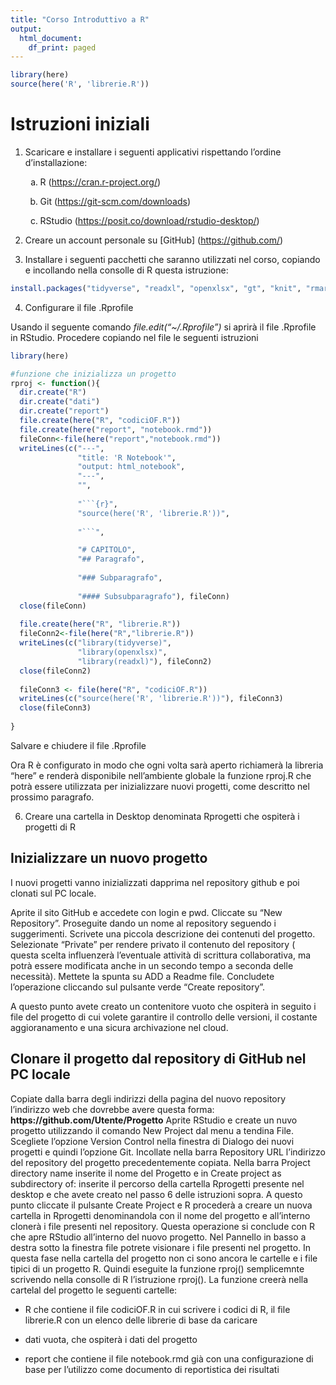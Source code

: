 ```yaml
---
title: "Corso Introduttivo a R"
output:
  html_document:
    df_print: paged
---
```


```r
library(here)
source(here('R', 'librerie.R'))
```

# Istruzioni iniziali

1.  Scaricare e installare i seguenti applicativi rispettando l'ordine d'installazione:

    a.  R (<https://cran.r-project.org/>)

    b.  Git (<https://git-scm.com/downloads>)

    c.  RStudio (<https://posit.co/download/rstudio-desktop/>)

2.  Creare un account personale su [GitHub] (<https://github.com/>)

3.  Installare i seguenti pacchetti che saranno utilizzati nel corso, copiando e incollando nella consolle di R questa istruzione:

```r
install.packages("tidyverse", "readxl", "openxlsx", "gt", "knit", "rmarkdown")

```

4.  Configurare il file .Rprofile

Usando il seguente comando  *file.edit("~/.Rprofile")* si aprirà il file .Rprofile  in RStudio. Procedere copiando nel file le seguenti istruzioni


```r
library(here)

#funzione che inizializza un progetto
rproj <- function(){
  dir.create("R")
  dir.create("dati")
  dir.create("report")
  file.create(here("R", "codiciOF.R"))
  file.create(here("report", "notebook.rmd"))
  fileConn<-file(here("report","notebook.rmd"))
  writeLines(c("---",
               "title: 'R Notebook'",
               "output: html_notebook",
               "---", 
               "",
               
               "```{r}",
               "source(here('R', 'librerie.R'))",
               
               "```",

               "# CAPITOLO",
               "## Paragrafo",
  
               "### Subparagrafo", 
               
               "#### Subsubparagrafo"), fileConn)
  close(fileConn)
  
  file.create(here("R", "librerie.R"))
  fileConn2<-file(here("R","librerie.R"))
  writeLines(c("library(tidyverse)", 
               "library(openxlsx)", 
               "library(readxl)"), fileConn2)
  close(fileConn2)
  
  fileConn3 <- file(here("R", "codiciOF.R"))
  writeLines(c("source(here('R', 'librerie.R'))"), fileConn3)
  close(fileConn3)
  
}

```

Salvare e chiudere il file .Rprofile

Ora  R è configurato in modo che ogni volta sarà aperto richiamerà la libreria "here" e renderà  disponibile nell'ambiente globale la funzione rproj.R che potrà essere utilizzata per inizializzare nuovi progetti, come descritto nel prossimo paragrafo.


6. Creare una cartella in Desktop denominata Rprogetti che ospiterà i progetti di R

## Inizializzare un nuovo progetto

I nuovi progetti vanno inizializzati dapprima nel repository github e poi clonati sul PC locale.

Aprite il sito GitHub e accedete con login e pwd. Cliccate su "New Repository". Proseguite dando un nome al repository seguendo i suggerimenti. Scrivete una piccola descrizione dei contenuti del progetto. Selezionate "Private" per rendere privato il contenuto del repository ( questa scelta influenzerà l'eventuale attività di scrittura collaborativa, ma potrà essere modificata anche in un secondo tempo a seconda delle necessità). Mettete la spunta su ADD a Readme file. Concludete l'operazione cliccando sul pulsante verde "Create repository". 

A questo punto avete creato un contenitore vuoto che ospiterà in seguito i file del progetto di cui volete garantire il controllo delle versioni, il costante aggioranamento e una sicura archivazione nel cloud.

## Clonare il progetto dal repository di GitHub nel PC locale

Copiate dalla barra degli indirizzi della pagina del nuovo repository l'indirizzo web che dovrebbe avere questa forma:
**https://github.com/Utente/Progetto**
Aprite RStudio e create un nuvo progetto utilizzando il comando New Project dal menu a tendina File. Scegliete l'opzione Version Control nella finestra di Dialogo dei nuovi progetti e quindi l'opzione Git. Incollate nella barra Repository URL l'indirizzo del repository del progetto precedentemente copiata. Nella barra Project directory name inserite il nome del Progetto e in Create project as subdirectory of: inserite il percorso della cartella Rprogetti presente nel desktop e che avete creato nel passo 6 delle istruzioni sopra. A questo punto cliccate il pulsante Create Project e R procederà a creare un nuova cartella in Rprogetti denominandola con il nome del progetto e all'interno clonerà i file presenti nel repository. Questa operazione si conclude con R che apre RStudio all'interno del nuovo progetto. Nel Pannello in basso a destra sotto la finestra file potrete visionare i file presenti nel progetto. In questa fase nella cartella del progetto non ci sono ancora le cartelle e i file tipici di un progetto R. Quindi eseguite la funzione rproj() semplicemnte scrivendo nella consolle di R l'istruzione rproj(). La funzione creerà nella cartelal del progetto le seguenti cartelle:

- R che contiene il file codiciOF.R in cui scrivere i codici di R, il file librerie.R con un elenco delle librerie di base da caricare

- dati vuota, che ospiterà i dati del progetto

- report che contiene il file notebook.rmd già con una configurazione di base per l'utilizzo come documento di reportistica dei risultati





